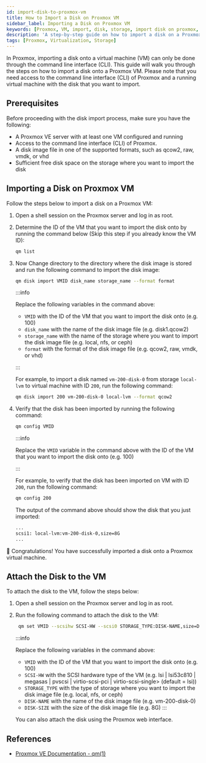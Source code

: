 ```yaml
---
id: import-disk-to-proxmox-vm
title: How to Import a Disk on Proxmox VM
sidebar_label: Importing a Disk on Proxmox VM
keywords: [Proxmox, VM, import, disk, storage, import disk on proxmox, import disk on proxmox vm]
description: 'A step-by-step guide on how to import a disk on a Proxmox VM'
tags: [Proxmox, Virtualization, Storage]
---
```


In Proxmox, importing a disk onto a virtual machine (VM) can only be done through the command line interface (CLI). This guide will walk you through the steps on how to import a disk onto a Proxmox VM. Please note that you need access to the command line interface (CLI) of Proxmox and a running virtual machine with the disk that you want to import.

## Prerequisites

Before proceeding with the disk import process, make sure you have the following:

- A Proxmox VE server with at least one VM configured and running
- Access to the command line interface (CLI) of Proxmox.
- A disk image file in one of the supported formats, such as qcow2, raw, vmdk, or vhd
- Sufficient free disk space on the storage where you want to import the disk

## Importing a Disk on Proxmox VM

Follow the steps below to import a disk on a Proxmox VM:

1. Open a shell session on the Proxmox server and log in as root.
2. Determine the ID of the VM that you want to import the disk onto by running the command below (Skip this step if you already know the VM ID):

   ```bash
   qm list
   ```

3. Now Change directory to the directory where the disk image is stored and run the following command to import the disk image:

   ```bash
   qm disk import VMID disk_name storage_name --format format
   ```

   :::info

   Replace the following variables in the command above:

   - `VMID` with the ID of the VM that you want to import the disk onto (e.g. 100)
   - `disk_name` with the name of the disk image file (e.g. disk1.qcow2)
   - `storage_name` with the name of the storage where you want to import the disk image file (e.g. local, nfs, or ceph)
   - `format` with the format of the disk image file (e.g. qcow2, raw, vmdk, or vhd)

   :::

   For example, to import a disk named `vm-200-disk-0` from storage `local-lvm` to virtual machine with ID `200`, run the following command:

   ```bash
   qm disk import 200 vm-200-disk-0 local-lvm --format qcow2
   ```

4. Verify that the disk has been imported by running the following command:

   ```bash
   qm config VMID
   ```

   :::info

   Replace the `VMID` variable in the command above with the ID of the VM that you want to import the disk onto (e.g. 100)

   :::

   For example, to verify that the disk has been imported on VM with ID `200`, run the following command:

   ```bash
   qm config 200
   ```

   The output of the command above should show the disk that you just imported:

   ```bash
   ...
   scsi1: local-lvm:vm-200-disk-0,size=8G
   ...
   ```

🎊 Congratulations! You have successfully imported a disk onto a Proxmox virtual machine.

## Attach the Disk to the VM

To attach the disk to the VM, follow the steps below:

1. Open a shell session on the Proxmox server and log in as root.

3. Run the following command to attach the disk to the VM:

   ```bash
    qm set VMID --scsihw SCSI-HW --scsi0 STORAGE_TYPE:DISK-NAME,size=DISK-SIZE
   ```

   :::info

   Replace the following variables in the command above:

    - `VMID` with the ID of the VM that you want to import the disk onto (e.g. 100)
    - `SCSI-HW` with the SCSI hardware type of the VM (e.g. lsi | lsi53c810 | megasas | pvscsi | virtio-scsi-pci | virtio-scsi-single> (default = lsi))
    - `STORAGE_TYPE` with the type of storage where you want to import the disk image file (e.g. local, nfs, or ceph)
    - `DISK-NAME` with the name of the disk image file (e.g. vm-200-disk-0)
    - `DISK-SIZE` with the size of the disk image file (e.g. 8G)
   :::

   You can also attach the disk using the Proxmox web interface. 

## References

- [Proxmox VE Documentation - qm(1)](https://pve.proxmox.com/pve-docs/qm.1.html)
